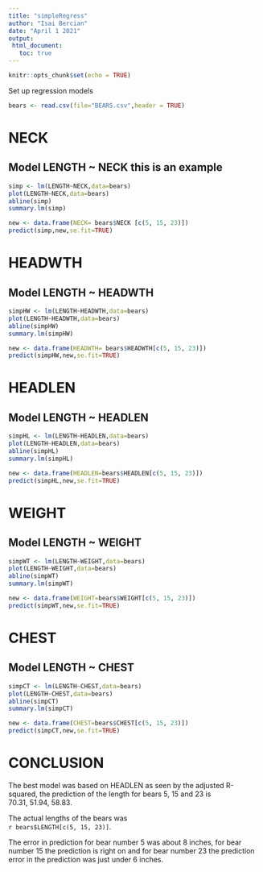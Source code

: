```yaml
---
title: "simpleRegress"
author: "Isai Bercian"
date: "April 1 2021"
output: 
 html_document:
   toc: true
---
```


```r
knitr::opts_chunk$set(echo = TRUE)
```

Set up regression models

```r
bears <- read.csv(file="BEARS.csv",header = TRUE)
```
# NECK
## Model LENGTH ~ NECK  this is an example  

```r
simp <- lm(LENGTH~NECK,data=bears)
plot(LENGTH~NECK,data=bears)
abline(simp)
summary.lm(simp)
```

```r
new <- data.frame(NECK= bears$NECK [c(5, 15, 23)])
predict(simp,new,se.fit=TRUE)
```

# HEADWTH
## Model LENGTH ~ HEADWTH

```r
simpHW <- lm(LENGTH~HEADWTH,data=bears)
plot(LENGTH~HEADWTH,data=bears)
abline(simpHW)
summary.lm(simpHW)
```

```r
new <- data.frame(HEADWTH= bears$HEADWTH[c(5, 15, 23)])
predict(simpHW,new,se.fit=TRUE)
```

# HEADLEN
## Model LENGTH ~ HEADLEN



```r
simpHL <- lm(LENGTH~HEADLEN,data=bears)
plot(LENGTH~HEADLEN,data=bears)
abline(simpHL)
summary.lm(simpHL)
```

```r
new <- data.frame(HEADLEN=bears$HEADLEN[c(5, 15, 23)])
predict(simpHL,new,se.fit=TRUE)
```

# WEIGHT
## Model LENGTH ~ WEIGHT


```r
simpWT <- lm(LENGTH~WEIGHT,data=bears)
plot(LENGTH~WEIGHT,data=bears)
abline(simpWT)
summary.lm(simpWT)
```

```r
new <- data.frame(WEIGHT=bears$WEIGHT[c(5, 15, 23)])
predict(simpWT,new,se.fit=TRUE)
```

# CHEST
## Model LENGTH ~ CHEST


```r
simpCT <- lm(LENGTH~CHEST,data=bears)
plot(LENGTH~CHEST,data=bears)
abline(simpCT)
summary.lm(simpCT)
```

```r
new <- data.frame(CHEST=bears$CHEST[c(5, 15, 23)])
predict(simpCT,new,se.fit=TRUE)
```

# CONCLUSION

The best model was based on HEADLEN as seen by the adjusted R-squared, the prediction of the length for bears 5, 15 and 23 is  
70.31, 51.94, 58.83.  


The actual lengths of the bears was  
`r bears$LENGTH[c(5, 15, 23)]`.

The error in prediction for bear number 5 was about 8 inches, for bear number 15 the prediction is right on and for bear number 23 the prediction error in the prediction was just under 6 inches.


